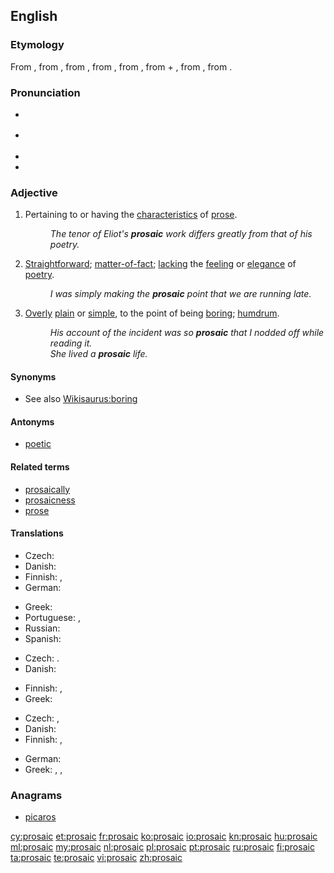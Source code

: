 {{was wotd|2009|April|16}}
==English==

===Etymology===
From {{etyl|fr|en}} {{term|prosaïque|lang=fr}}, from {{etyl|ML.|en}} {{term|prosaicus||in prose|lang=la}}, from {{etyl|la|en}} {{term|prosa||prose|lang=la}}, from {{term|prorsus||straightforward, in prose|lang=la}}, from {{etyl|OL.|en}} {{term|provorsus||straight ahead|lang=la}}, from {{term|pro-||forward|lang=la}} + {{term|vorsus||turned|lang=la}}, from {{term|vertō||to turn|lang=la}}, from {{etyl|ine-pro|en}} {{term/t|ine-pro|*wer-||to turn, to bend}}.

===Pronunciation===
* {{a|UK}} {{IPA|/pɹəʊˈzeɪ.ɪk/}}
* {{a|US}} {{IPA|/pɹoʊˈzeɪ.ɪk/}}
* {{audio|en-us-prosaic.ogg|Audio (US)}}
* {{rhymes|eɪɪk}}

===Adjective===
{{en-adj}}

# Pertaining to or having the [[characteristic]]s of [[prose]].
#: ''The tenor of Eliot's '''prosaic''' work differs greatly from that of his poetry.''
# {{context|of writing or speaking|lang=en}} [[straightforward|Straightforward]]; [[matter-of-fact]]; [[lacking]] the [[feeling]] or [[elegance]] of [[poetry]].
#: ''I was simply making the '''prosaic''' point that we are running late.''
# {{context|usually of writing or speaking but also [[figurative]]|lang=en}} [[overly|Overly]] [[plain]] or [[simple]], to the point of being [[boring]]; [[humdrum]].
#: ''His account of the incident was so '''prosaic''' that I nodded off while reading it.''
#: ''She lived a '''prosaic''' life.''

====Synonyms====
* See also [[Wikisaurus:boring]]

====Antonyms====
* [[poetic]]

====Related terms====
* [[prosaically]]
* [[prosaicness]]
* [[prose]]

====Translations====
{{trans-top|pertaining to or having the characteristics of prose}}
* Czech: {{t+|cs|prozaický}}
* Danish: {{t-|da|prosaisk}}
* Finnish: {{t+|fi|proosallinen}}, {{t+|fi|proosa|alt=proosa-}}
* German: {{t+|de|prosaisch}}
{{trans-mid}}
* Greek: {{t+|el|πεζός|m|tr=pezós}}
* Portuguese: {{t+|pt|prosaico}}, {{t+|pt|prosaico}}
* Russian: {{t+|ru|прозаический}}
* Spanish: {{t+|es|prosaico}}
{{trans-bottom}}

{{trans-top|straightforward; matter-of-fact; lacking the feeling or elegance of poetry}}
* Czech: {{t+|cs|prozaický}}. {{t-|cs|střízlivý}}
* Danish: {{t-|da|prosaisk}}
{{trans-mid}}
* Finnish: {{t+|fi|proosallinen}}, {{t+|fi|arkipäiväinen}}
* Greek: {{t+|el|πεζός|m|tr=pezós}}
{{trans-bottom}}

{{trans-top|overly plain or simple, to the point of being boring; humdrum}}
* Czech: {{t-|cs|všední}}, {{t+|cs|jednotvárný}}
* Danish: {{t-|da|prosaisk}}
* Finnish: {{t+|fi|proosallinen}}, {{t+|fi|arkipäiväinen}}
{{trans-mid}}
* German: {{t+|de|prosaisch}}
* Greek: {{t+|el|κοινότοπος|m|tr=kinótopos}}, {{t+|el|πεζός|m|tr=pezós}}, {{t+|el|τετριμμένος|m|tr=tetrimménos|sc=Grek}}
{{trans-bottom}}

===Anagrams===
* [[picaros#English|picaros]]

[[cy:prosaic]]
[[et:prosaic]]
[[fr:prosaic]]
[[ko:prosaic]]
[[io:prosaic]]
[[kn:prosaic]]
[[hu:prosaic]]
[[ml:prosaic]]
[[my:prosaic]]
[[nl:prosaic]]
[[pl:prosaic]]
[[pt:prosaic]]
[[ru:prosaic]]
[[fi:prosaic]]
[[ta:prosaic]]
[[te:prosaic]]
[[vi:prosaic]]
[[zh:prosaic]]